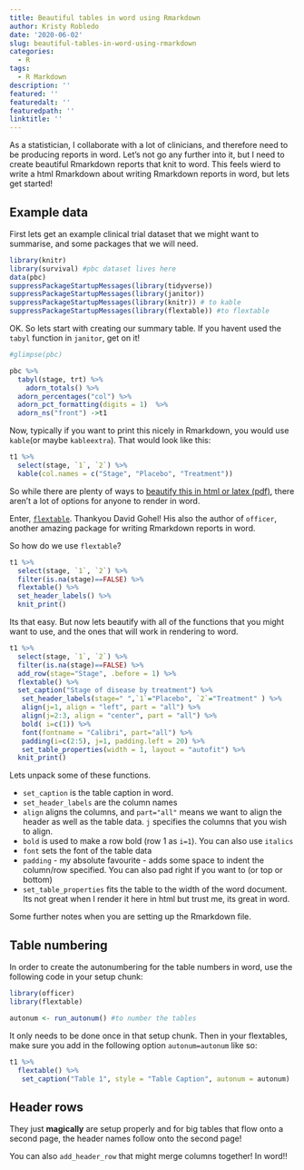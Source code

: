 ```yaml
---
title: Beautiful tables in word using Rmarkdown
author: Kristy Robledo
date: '2020-06-02'
slug: beautiful-tables-in-word-using-rmarkdown
categories:
  - R
tags:
  - R Markdown
description: ''
featured: ''
featuredalt: ''
featuredpath: ''
linktitle: ''
---
```


As a statistician, I collaborate with a lot of clinicians, and therefore need to be producing reports in word. Let's not go any further into it, but I need to create beautiful Rmarkdown reports that knit to word. This feels wierd to write a html Rmarkdown about writing Rmarkdown reports in word, but lets get started!

## Example data

First lets get an example clinical trial dataset that we might want to summarise, and some packages that we will need. 

```r
library(knitr)
library(survival) #pbc dataset lives here
data(pbc)
suppressPackageStartupMessages(library(tidyverse)) 
suppressPackageStartupMessages(library(janitor))
suppressPackageStartupMessages(library(knitr)) # to kable
suppressPackageStartupMessages(library(flextable)) #to flextable
```

OK. So lets start with creating our summary table. If you havent used the `tabyl` function in `janitor`, get on it! 

```r
#glimpse(pbc)

pbc %>%
  tabyl(stage, trt) %>%
    adorn_totals() %>%
  adorn_percentages("col") %>%
  adorn_pct_formatting(digits = 1)  %>%
  adorn_ns("front") ->t1


```

Now, typically if you want to print this nicely in Rmarkdown, you would use `kable`(or maybe `kableextra`). That would look like this:

```r
t1 %>%
  select(stage, `1`, `2`) %>%
  kable(col.names = c("Stage", "Placebo", "Treatment"))
```

So while there are plenty of ways to [beautify this in html or latex (pdf)](https://cran.r-project.org/web/packages/kableExtra/vignettes/awesome_table_in_html.html),  there aren't a lot of options for anyone to render in word. 

Enter, [`flextable`](https://cran.r-project.org/web/packages/flextable/vignettes/overview.html). Thankyou David Gohel! His also the author of `officer`, another amazing package for writing Rmarkdown reports in word. 

So how do we use `flextable`?

```r
t1 %>%
  select(stage, `1`, `2`) %>%
  filter(is.na(stage)==FALSE) %>%
  flextable() %>%
  set_header_labels() %>%
  knit_print()
```

Its that easy. But now lets beautify with all of the functions that you might want to use, and the ones that will work in rendering to word. 

```r
t1 %>%
  select(stage, `1`, `2`) %>%
  filter(is.na(stage)==FALSE) %>%
  add_row(stage="Stage", .before = 1) %>%
  flextable() %>%
  set_caption("Stage of disease by treatment") %>%
   set_header_labels(stage=" ",`1`="Placebo", `2`="Treatment" ) %>%
   align(j=1, align = "left", part = "all") %>%
   align(j=2:3, align = "center", part = "all") %>%  
   bold( i=c(1)) %>%
   font(fontname = "Calibri", part="all") %>%
   padding(i=c(2:5), j=1, padding.left = 20) %>%
   set_table_properties(width = 1, layout = "autofit") %>%
  knit_print()
```

Lets unpack some of these functions. 

- `set_caption` is the table caption in word. 
- `set_header_labels` are the column names 
- `align` aligns the columns, and `part="all"` means we want to align the header as well as the table data.  `j` specifies the columns that you wish to align. 
- `bold` is used to make a row bold (row 1 as `i=1`). You can also use `italics`
- `font` sets the font of the table data
- `padding` - my absolute favourite - adds some space to indent the column/row specified. You can also pad right if you want to (or top or bottom)
- `set_table_properties` fits the table to the width of the word document. Its not great when I render it here in html but trust me, its great in word. 

Some further notes when you are setting up the Rmarkdown file. 

## Table numbering

In order to create the autonumbering for the table numbers in word, use the following code in your setup chunk:

```r
library(officer)
library(flextable)

autonum <- run_autonum() #to number the tables
```

It only needs to be done once in that setup chunk. Then in your flextables, make sure you add in the following option `autonum=autonum` like so:

```r
t1 %>%
  flextable() %>%
   set_caption("Table 1", style = "Table Caption", autonum = autonum)
```

## Header rows

They just **magically** are setup properly and for big tables that flow onto a second page, the header names follow onto the second page!

You can also `add_header_row` that might merge columns together! In word!!
